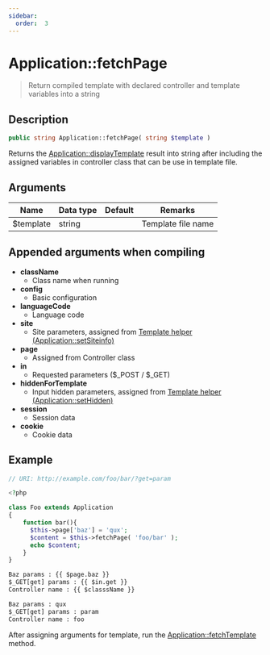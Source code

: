 ```yaml
---
sidebar:
  order:  3
---
```


# Application::fetchPage

> Return compiled template with declared controller and template variables into a string

## Description

```php
public string Application::fetchPage( string $template )
```

Returns the [Application::displayTemplate](/docs/fegg/basic/templates/methods/displaytemplate) result into string after including the assigned variables in controller class that can be use in template file.

## Arguments

| Name      | Data type | Default | Remarks            |
| --------- | --------- | ------- | ------------------ |
| $template | string    |         | Template file name |

## Appended arguments when compiling

- **className**
  - Class name when running
- **config**
  - Basic configuration
- **languageCode**
  - Language code
- **site**
  - Site parameters, assigned from [Template helper (Application::setSiteinfo)](#)
- **page**
  - Assigned from Controller class
- **in**
  - Requested parameters ($\_POST / $\_GET)
- **hiddenForTemplate**
  - Input hidden parameters, assigned from [Template helper (Application::setHidden)](#)
- **session**
  - Session data
- **cookie**
  - Cookie data

## Example

```php title="code/application/Foo.php"
// URI: http://example.com/foo/bar/?get=param

<?php

class Foo extends Application
{
    function bar(){
      $this->page['baz'] = 'qux';
      $content = $this->fetchPage( 'foo/bar' );
      echo $content;
    }
}
```

```html title="code/template/foo/bar.tpl"
Baz params : {{ $page.baz }}
$_GET[get] params : {{ $in.get }}
Controller name : {{ $classsName }}
```

```html title="Output"
Baz params : qux
$_GET[get] params : param
Controller name : foo
```

After assigning arguments for template, run the [Application::fetchTemplate](/docs/fegg/basic/templates/methods/fetchtemplate) method.
